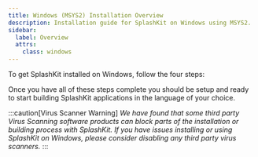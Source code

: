 ```yaml
---
title: Windows (MSYS2) Installation Overview
description: Installation guide for SplashKit on Windows using MSYS2.
sidebar:
  label: Overview
  attrs:
    class: windows
---
```



To get SplashKit installed on Windows, follow the four steps:

<CardGrid>
  <LinkCard
    title="Install MSYS2 and Command Line Tools"
    description="Step 1"
    href="/installation/windows-msys2/step-1/"
  />
  <LinkCard
    title="Install SplashKit"
    description="Step 2"
    href="/installation/windows-msys2/step-2/"
  />
  <LinkCard
    title="Install Visual Studio Code"
    description="Step 3"
    href="/installation/windows-msys2/step-3/"
  />
  <LinkCard
    title="Install Language Specific Tools"
    description="Step 4"
    href="/installation/windows-msys2/step-4/"
  />
</CardGrid >

Once you have all of these steps complete you should be setup and ready to
start building SplashKit applications in the language of your choice.

:::caution[Virus Scanner Warning]
_We have found that some third party Virus Scanning software products can block
parts of the installation or building process with SplashKit. If you have
issues installing or using SplashKit on Windows, please consider disabling
any third party virus scanners._
:::
